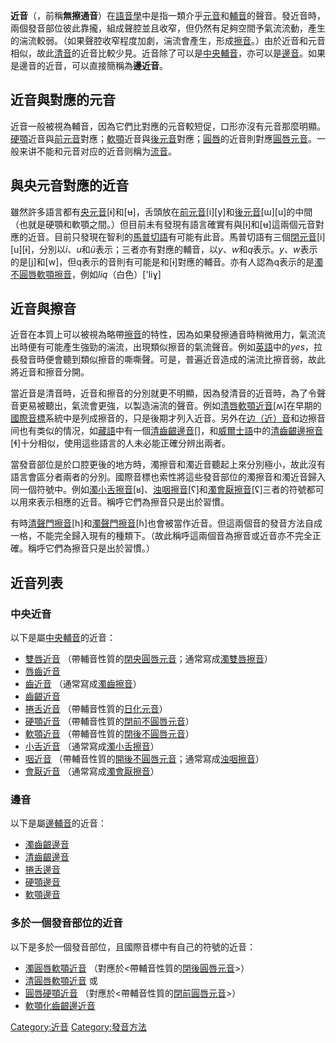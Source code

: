 {{发音方法}}
'''近音'''（{{Lang-en|approximants; approximant consonant}}，前稱'''無擦通音'''）在[[語音學|語音學]]中是指一類介乎[[元音|元音]]和[[輔音|輔音]]的聲音。發近音時，兩個發音部位彼此靠攏，組成聲腔並且收窄，但仍然有足夠空間予氣流流動，產生的湍流較弱。（如果聲腔收窄程度加劇，湍流會產生，形成[[擦音|擦音]]。）由於近音和元音相似，故此[[清音|清音]]的近音比較少見。近音除了可以是[[中央輔音|中央輔音]]，亦可以是[[邊音|邊音]]。如果是邊音的近音，可以直接簡稱為'''邊近音'''。

==近音與對應的元音==
近音一般被視為輔音，因為它們比對應的元音較短促，口形亦沒有元音那麼明顯。[[硬顎音|硬顎]]近音與[[前元音|前元音]]對應；[[軟顎音|軟顎]]近音與[[後元音|後元音]]對應；[[圓唇音|圓唇]]的近音則對應[[圓唇元音|圓唇元音]]。一般来讲不能和元音对应的近音则稱为[[流音|流音]]。

==與央元音對應的近音==
雖然許多語言都有[[央元音|央元音]][ɨ]和[ʉ]，舌頭放在[[前元音|前元音]][i][y]和[[後元音|後元音]][ɯ][u]的中間（也就是硬顎和軟顎之間。）但目前未有發現有語言確實有與[ɨ]和[ʉ]這兩個元音對應的近音。目前只發現在智利的[[馬普切語|馬普切語]]有可能有此音。馬普切語有三個[[閉元音|閉元音]][i][u][ɨ]，分別以''i''、''u''和''ü''表示；三者亦有對應的輔音，以''y''、''w''和''q''表示。''y''、''w''表示的是[j]和[w]，但q表示的音則有可能是和[ɨ]對應的輔音。亦有人認為q表示的是[[濁軟顎擦音|濁不圓唇軟顎擦音]]，例如''liq''（白色）['liɣ]

==近音與擦音 ==
近音在本質上可以被視為略帶[[擦音|擦音]]的特性，因為如果發擦通音時稍微用力，氣流流出時便有可能產生強勁的湍流，出現類似擦音的氣流聲音。例如[[英語|英語]]中的''yes''，拉長發音時便會聽到類似擦音的嘶嘶聲。可是，普遍近音造成的湍流比擦音弱，故此將近音和擦音分開。

當近音是清音時，近音和擦音的分別就更不明顯，因為發清音的近音時，為了令聲音更易被聽出，氣流會更強，以製造湍流的聲音。例如[[清唇軟顎近音|清唇軟顎近音]][ʍ]在早期的[[國際音標|國際音標]]系統中是列成擦音的，只是後期才列入近音。另外在[[边音|边（近）音]]和边擦音间也有类似的情况，如[[藏語|藏語]]中有一個[[清齒齦邊音|清齒齦邊音]][{{IPA|l̥}}]，和[[威爾士語|威爾士語]]中的[[清齒齦邊擦音|清齒齦邊擦音]][ɬ]十分相似，使用這些語言的人未必能正確分辨出兩者。

當發音部位是於口腔更後的地方時，濁擦音和濁近音聽起上來分別極小，故此沒有語言會區分者兩者的分別。國際音標也索性將這些發音部位的濁擦音和濁近音歸入同一個符號中。例如[[濁小舌擦音|濁小舌擦音]][ʁ]、[[浊咽擦音|浊咽擦音]][ʕ]和[[濁會厭擦音|濁會厭擦音]][ʢ]三者的符號都可以用來表示相應的近音。稱呼它們為擦音只是出於習慣。

有時[[清声门擦音|清聲門擦音]][h]和[[濁聲門擦音|濁聲門擦音]][ɦ]也會被當作近音。但這兩個音的發音方法自成一格，不能完全歸入現有的種類下。（故此稱呼這兩個音為擦音或近音亦不完全正確。稱呼它們為擦音只是出於習慣。）

==近音列表==

===中央近音===
以下是屬[[中央輔音|中央輔音]]的近音：

*[[雙唇近音|雙唇近音]] {{IPA|[β̞]}} （帶輔音性質的[[閉央圓唇元音|閉央圓唇元音]]{{IPA|[ʉ]}}；通常寫成[[濁雙唇擦音|濁雙唇擦音]]{{IPA|<β>}}）
*[[唇齒近音|唇齒近音]] {{IPA|[ʋ]}}
*[[齒近音|齒近音]] {{IPA|[ð̞]}} （通常寫成[[濁齒擦音|濁齒擦音]]{{IPA|<ð>}}）
*[[齒齦近音|齒齦近音]] {{IPA|[ɹ]}}
*[[捲舌近音|捲舌近音]] {{IPA|[ɻ]}} （帶輔音性質的[[日化元音|日化元音]]{{IPA|[ɚ]}}）
*[[硬顎近音|硬顎近音]] {{IPA|[j]}} （帶輔音性質的[[閉前不圓唇元音|閉前不圓唇元音]]{{IPA|[i]}}）
*[[濁軟顎近音|軟顎近音]] {{IPA|[ɰ]}} （帶輔音性質的[[閉後不圓唇元音|閉後不圓唇元音]]{{IPA|[ɯ]}}）
*[[小舌近音|小舌近音]] {{IPA|[ʁ̞]}} （通常寫成[[濁小舌擦音|濁小舌擦音]]{{IPA|<ʁ>}}）
*[[咽近音|咽近音]] {{IPA|[ʕ̞]}} （帶輔音性質的[[開後不圓唇元音|開後不圓唇元音]]{{IPA|[ɑ]}}；通常寫成[[浊咽擦音|浊咽擦音]]{{IPA|<ʕ>}}）
*[[會厭近音|會厭近音]] {{IPA|[ʢ̞]}} （通常寫成[[濁會厭擦音|濁會厭擦音]]{{IPA|<ʢ>}}）

===邊音===
以下是屬[[邊輔音|邊輔音]]的近音：

*[[齒齦邊音|濁齒齦邊音]] {{IPA|[l]}}
*[[清齒齦邊音|清齒齦邊音]] {{IPA|[l]}}
*[[捲舌邊音|捲舌邊音]] {{IPA|[ɭ]}}
*[[硬顎邊音|硬顎邊音]] {{IPA|[ʎ]}}
*[[軟顎邊音|軟顎邊音]] {{IPA|[ʟ]}}

===多於一個發音部位的近音===
以下是多於一個發音部位，且國際音標中有自己的符號的近音：

*[[濁圓唇軟顎近音|濁圓唇軟顎近音]] {{IPA|[w]}} （對應於<帶輔音性質的[[閉後圓唇元音|閉後圓唇元音]]{{IPA|[u]}}>）
*[[清圓唇軟顎近音|清圓唇軟顎近音]] {{IPA|[ʍ]}}或{{IPA|[w̥]}}
*[[圓唇硬顎近音|圓唇硬顎近音]] {{IPA|[ɥ]}} （對應於<帶輔音性質的[[閉前圓唇元音|閉前圓唇元音]]{{IPA|[y]}}>）
*[[軟顎化齒齦邊近音|軟顎化齒齦邊近音]] {{IPA|[ɫ]或[lˠ]}}

{{Consonants}}

[[Category:近音|Category:近音]]
[[Category:發音方法|Category:發音方法]]